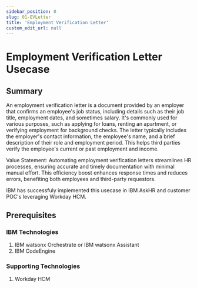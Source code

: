 ```yaml
---
sidebar_position: 0
slug: 01-EVLetter
title: 'Employment Verification Letter'
custom_edit_url: null
---
```


# Employment Verification Letter Usecase

## Summary
An employment verification letter is a document provided by an employer that confirms an employee's job status, including details such as their job title, employment dates, and sometimes salary. It's commonly used for various purposes, such as applying for loans, renting an apartment, or verifying employment for background checks. The letter typically includes the employer's contact information, the employee's name, and a brief description of their role and employment period. This helps third parties verify the employee's current or past employment and income.

Value Statement: Automating employment verification letters streamlines HR processes, ensuring accurate and timely documentation with minimal manual effort. This efficiency boost enhances response times and reduces errors, benefiting both employees and third-party requestors.

IBM has successfuly implemented this usecase in IBM AskHR and customer POC's leveraging Workday HCM.

## Prerequisites

### IBM Technologies

1. IBM watsonx Orchestrate or IBM watsonx Assistant
2. IBM CodeEngine

### Supporting Technologies

1. Workday HCM